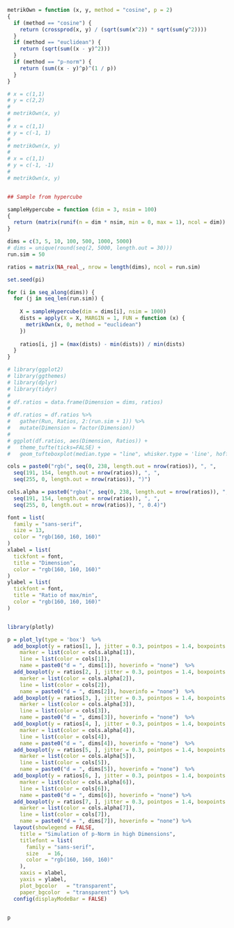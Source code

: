 ```r
metrikOwn = function (x, y, method = "cosine", p = 2)
{
  if (method == "cosine") {
    return (crossprod(x, y) / (sqrt(sum(x^2)) * sqrt(sum(y^2))))
  }
  if (method == "euclidean") {
    return (sqrt(sum((x - y)^2)))
  }
  if (method == "p-norm") {
    return (sum((x - y)^p)^(1 / p))
  }
}

# x = c(1,1)
# y = c(2,2)
# 
# metrikOwn(x, y)
# 
# x = c(1,1)
# y = c(-1, 1)
# 
# metrikOwn(x, y)
# 
# x = c(1,1)
# y = c(-1, -1)
# 
# metrikOwn(x, y)


## Sample from hypercube

sampleHypercube = function (dim = 3, nsim = 100)
{
  return (matrix(runif(n = dim * nsim, min = 0, max = 1), ncol = dim))
}

dims = c(3, 5, 10, 100, 500, 1000, 5000)
# dims = unique(round(seq(2, 5000, length.out = 30)))
run.sim = 50

ratios = matrix(NA_real_, nrow = length(dims), ncol = run.sim)

set.seed(pi)

for (i in seq_along(dims)) {
  for (j in seq_len(run.sim)) {
    
    X = sampleHypercube(dim = dims[i], nsim = 1000)
    dists = apply(X = X, MARGIN = 1, FUN = function (x) {
      metrikOwn(x, 0, method = "euclidean")
    })
    
    ratios[i, j] = (max(dists) - min(dists)) / min(dists)
  }
}

# library(ggplot2)
# library(ggthemes)
# library(dplyr)
# library(tidyr)
# 
# df.ratios = data.frame(Dimension = dims, ratios)
# 
# df.ratios = df.ratios %>%
#   gather(Run, Ratios, 2:(run.sim + 1)) %>%
#   mutate(Dimension = factor(Dimension))
# 
# ggplot(df.ratios, aes(Dimension, Ratios)) + 
#   theme_tufte(ticks=FALSE) +
#   geom_tufteboxplot(median.type = "line", whisker.type = 'line', hoffset = 0, width = 3)

cols = paste0("rgb(", seq(0, 238, length.out = nrow(ratios)), ", ", 
  seq(191, 154, length.out = nrow(ratios)), ", ",
  seq(255, 0, length.out = nrow(ratios)), ")")

cols.alpha = paste0("rgba(", seq(0, 238, length.out = nrow(ratios)), ", ",
  seq(191, 154, length.out = nrow(ratios)), ", ",
  seq(255, 0, length.out = nrow(ratios)), ", 0.4)")

font = list(
  family = "sans-serif",
  size = 13,
  color = "rgb(160, 160, 160)"
)
xlabel = list(
  tickfont = font,
  title = "Dimension",
  color = "rgb(160, 160, 160)"
)
ylabel = list(
  tickfont = font,
  title = "Ratio of max/min",
  color = "rgb(160, 160, 160)"
)


library(plotly)

p = plot_ly(type = 'box')  %>%
  add_boxplot(y = ratios[1, ], jitter = 0.3, pointpos = 1.4, boxpoints = 'all',
    marker = list(color = cols.alpha[1]),
    line = list(color = cols[1]),
    name = paste0("d = ", dims[1]), hoverinfo = "none")  %>%
  add_boxplot(y = ratios[2, ], jitter = 0.3, pointpos = 1.4, boxpoints = 'all',
    marker = list(color = cols.alpha[2]),
    line = list(color = cols[2]),
    name = paste0("d = ", dims[2]), hoverinfo = "none")  %>%
  add_boxplot(y = ratios[3, ], jitter = 0.3, pointpos = 1.4, boxpoints = 'all',
    marker = list(color = cols.alpha[3]),
    line = list(color = cols[3]),
    name = paste0("d = ", dims[3]), hoverinfo = "none")  %>%
  add_boxplot(y = ratios[4, ], jitter = 0.3, pointpos = 1.4, boxpoints = 'all',
    marker = list(color = cols.alpha[4]),
    line = list(color = cols[4]),
    name = paste0("d = ", dims[4]), hoverinfo = "none")  %>%
  add_boxplot(y = ratios[5, ], jitter = 0.3, pointpos = 1.4, boxpoints = 'all',
    marker = list(color = cols.alpha[5]),
    line = list(color = cols[5]),
    name = paste0("d = ", dims[5]), hoverinfo = "none")  %>%
  add_boxplot(y = ratios[6, ], jitter = 0.3, pointpos = 1.4, boxpoints = 'all',
    marker = list(color = cols.alpha[6]),
    line = list(color = cols[6]),
    name = paste0("d = ", dims[6]), hoverinfo = "none") %>%
  add_boxplot(y = ratios[7, ], jitter = 0.3, pointpos = 1.4, boxpoints = 'all',
    marker = list(color = cols.alpha[7]),
    line = list(color = cols[7]),
    name = paste0("d = ", dims[7]), hoverinfo = "none") %>%
  layout(showlegend = FALSE,
    title = "Simulation of p-Norm in high Dimensions",
    titlefont = list(
      family = "sans-serif",
      size   = 16,
      color = "rgb(160, 160, 160)"
    ),
    xaxis = xlabel,
    yaxis = ylabel,
    plot_bgcolor   = "transparent",
    paper_bgcolor  = "transparent") %>%
  config(displayModeBar = FALSE)


p
```